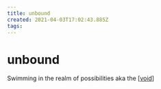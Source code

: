 ```yaml
---
title: unbound
created: 2021-04-03T17:02:43.885Z
tags:
---
```


# unbound

Swimming in the realm of possibilities aka the [[void]]

[//begin]: # "Autogenerated link references for markdown compatibility"
[void]: void "void"
[//end]: # "Autogenerated link references"
